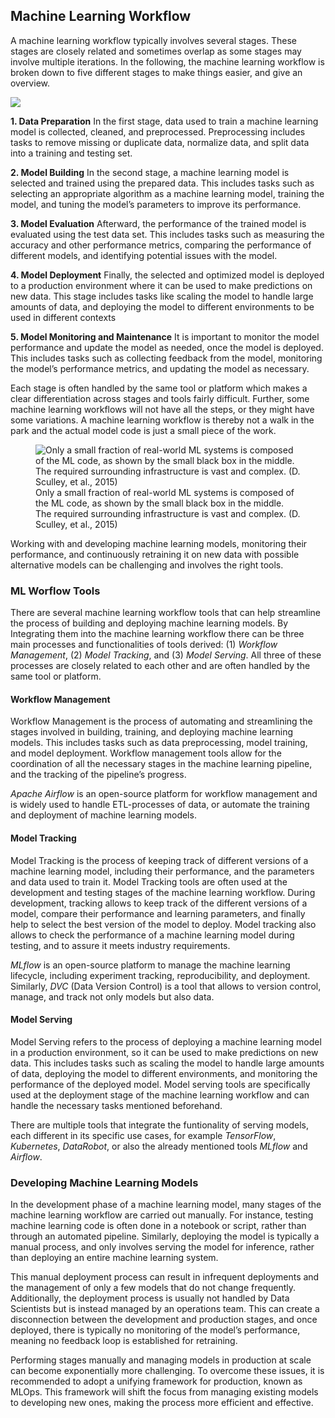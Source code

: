## Machine Learning Workflow

A machine learning workflow typically involves several stages. These stages are closely related and sometimes overlap as some stages may involve multiple iterations. In the following, the machine learning workflow is broken down to five different stages to make things easier, and give an overview.

![](images/01-Introduction/ml-lifecycle.svg)

**1. Data Preparation**
In the first stage, data used to train a machine learning model is collected, cleaned, and preprocessed. Preprocessing includes tasks to remove missing or duplicate data, normalize data, and split data into a training and testing set.
    
**2. Model Building** 
In the second stage, a machine learning model is selected and trained using the prepared data. This includes tasks such as selecting an appropriate algorithm as a machine learning model, training the model, and tuning the model's parameters to improve its performance.
    
**3. Model Evaluation**
Afterward, the performance of the trained model is evaluated using the test data set. This includes tasks such as measuring the accuracy and other performance metrics, comparing the performance of different models, and identifying potential issues with the model.
    
**4. Model Deployment** 
Finally, the selected and optimized model is deployed to a production environment where it can be used to make predictions on new data. This stage includes tasks like scaling the model to handle large amounts of data, and deploying the model to different environments to be used in different contexts
    
**5. Model Monitoring and Maintenance**
It is important to monitor the model performance and update the model as needed, once the model is deployed. This includes tasks such as collecting feedback from the model, monitoring the model's performance metrics, and updating the model as necessary.

Each stage is often handled by the same tool or platform which makes a clear differentiation across stages and tools fairly difficult. Further, some machine learning workflows will not have all the steps, or they might have some variations. A machine learning workflow is thereby not a walk in the park and the actual model code is just a small piece of the work. 

![Only a small fraction of real-world ML systems is composed of the ML code, as shown by the small black box in the middle. The required surrounding infrastructure is vast and complex. (D. Sculley, et al., 2015)](images/01-Introduction/ml-sculley.svg)

Working with and developing machine learning models, monitoring their performance, and continuously retraining it on new data with possible alternative models can be challenging and involves the right tools.


### ML Worflow Tools

There are several machine learning workflow tools that can help streamline the process of building and deploying machine learning models. By Integrating them into the machine learning workflow there can be three main processes and functionalities of tools derived: (1) *Workflow Management*, (2) *Model Tracking*, and (3) *Model Serving*. All three of these processes are closely related to each other and are often handled by the same tool or platform.

#### Workflow Management

Workflow Management is the process of automating and streamlining the stages involved in building, training, and deploying machine learning models. This includes tasks such as data preprocessing, model training, and model deployment. Workflow management tools allow for the coordination of all the necessary stages in the machine learning pipeline, and the tracking of the pipeline’s progress. 

*Apache Airflow* is an open-source platform for workflow management and is widely used to handle ETL-processes of data, or automate the training and deployment of machine learning models.

#### Model Tracking

Model Tracking is the process of keeping track of different versions of a machine learning model, including their performance, and the parameters and data used to train it.
Model Tracking tools are often used at the development and testing stages of the machine learning workflow. During development, tracking allows to keep track of the different versions of a model, compare their performance and learning parameters, and finally help to select the best version of the model to deploy. Model tracking also allows to check the performance of a machine learning model during testing, and to assure it meets industry requirements.

*MLflow* is an open-source platform to manage the machine learning lifecycle, including experiment tracking, reproducibility, and deployment. Similarly, *DVC* (Data Version Control) is a tool that allows to version control, manage, and track not only models but also data.

#### Model Serving

Model Serving refers to the process of deploying a machine learning model in a production environment, so it can be used to make predictions on new data. This includes tasks such as scaling the model to handle large amounts of data, deploying the model to different environments, and monitoring the performance of the deployed model. Model serving tools are specifically used at the deployment stage of the machine learning workflow and can handle the necessary tasks mentioned beforehand.

There are multiple tools that integrate the funtionality of serving models, each different in its specific use cases, for example *TensorFlow*, *Kubernetes*, *DataRobot*, or also the already mentioned tools *MLflow* and *Airflow*.


### Developing Machine Learning Models

In the development phase of a machine learning model, many stages of the machine learning workflow are carried out manually. For instance, testing machine learning code is often done in a notebook or script, rather than through an automated pipeline. Similarly, deploying the model is typically a manual process, and only involves serving the model for inference, rather than deploying an entire machine learning system.

This manual deployment process can result in infrequent deployments and the management of only a few models that do not change frequently. Additionally, the deployment process is usually not handled by Data Scientists but is instead managed by an operations team. This can create a disconnection between the development and production stages, and once deployed, there is typically no monitoring of the model's performance, meaning no feedback loop is established for retraining.

Performing stages manually and managing models in production at scale can become exponentially more challenging. To overcome these issues, it is recommended to adopt a unifying framework for production, known as MLOps. This framework will shift the focus from managing existing models to developing new ones, making the process more efficient and effective.

<!---
Relate to tools
Jupyterhub for experimentation
-->
